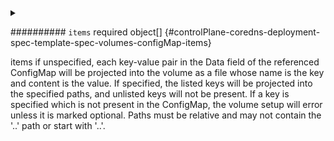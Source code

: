 

<PartialName />



<details className="config-field" data-expandable="true">
<summary>

########## `items` <span className="config-field-required" data-required="false">required</span> <span className="config-field-type">object[]</span> <span className="config-field-default"></span> <span className="config-field-enum"></span> {#controlPlane-coredns-deployment-spec-template-spec-volumes-configMap-items}

items if unspecified, each key-value pair in the Data field of the referenced
ConfigMap will be projected into the volume as a file whose name is the
key and content is the value. If specified, the listed keys will be
projected into the specified paths, and unlisted keys will not be
present. If a key is specified which is not present in the ConfigMap,
the volume setup will error unless it is marked optional. Paths must be
relative and may not contain the '..' path or start with '..'.

</summary>

<PartialItemsreference />


</details>


<PartialDefaultmode />


<PartialOptional />

